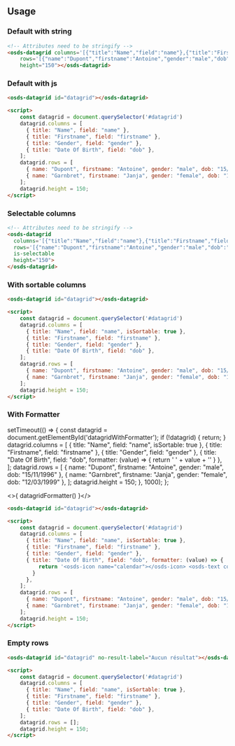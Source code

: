 <GenericStyle />

## Usage

### Default with string
<osds-datagrid columns='[{"title":"Name","field":"name"},{"title":"Firstname","field":"firstname"},{"title":"Gender","field":"gender"},{"title":"Date Of Birth","field":"dob"}]'
    rows='[{"name":"Dupont","firstname":"Antoine","gender":"male","dob":"15/11/1996"},{"name":"Garnbret","firstname":"Janja","gender":"female","dob":"12/03/1999"}]'
    height="150"></osds-datagrid>

```html
<!-- Attributes need to be stringify -->
<osds-datagrid columns='[{"title":"Name","field":"name"},{"title":"Firstname","field":"firstname"},{"title":"Gender","field":"gender"},{"title":"Date Of Birth","field":"dob"}]'
    rows='[{"name":"Dupont","firstname":"Antoine","gender":"male","dob":"15/11/1996"},{"name":"Garnbret","firstname":"Janja","gender":"female","dob":"12/03/1999"}]'
    height="150"></osds-datagrid>
```

### Default with js
<osds-datagrid columns='[{"title":"Name","field":"name"},{"title":"Firstname","field":"firstname"},{"title":"Gender","field":"gender"},{"title":"Date Of Birth","field":"dob"}]'
    rows='[{"name":"Dupont","firstname":"Antoine","gender":"male","dob":"15/11/1996"},{"name":"Garnbret","firstname":"Janja","gender":"female","dob":"12/03/1999"}]'
    height="150"></osds-datagrid>

```html
<osds-datagrid id="datagrid"></osds-datagrid>

<script>
    const datagrid = document.querySelector('#datagrid')
    datagrid.columns = [
      { title: "Name", field: "name" },
      { title: "Firstname", field: "firstname" },
      { title: "Gender", field: "gender" },
      { title: "Date Of Birth", field: "dob" },
    ];
    datagrid.rows = [
      { name: "Dupont", firstname: "Antoine", gender: "male", dob: "15/11/1996" },
      { name: "Garnbret", firstname: "Janja", gender: "female", dob: "12/03/1999" },
    ];
    datagrid.height = 150;
</script>
```

### Selectable columns
<osds-datagrid
  columns='[{"title":"Name","field":"name"},{"title":"Firstname","field":"firstname"},{"title":"Gender","field":"gender"},{"title":"Date Of Birth","field":"dob"}]'
  rows='[{"name":"Dupont","firstname":"Antoine","gender":"male","dob":"15/11/1996"},{"name":"Garnbret","firstname":"Janja","gender":"female","dob":"12/03/1999"}]'
  is-selectable
  height="150">
  </osds-datagrid>

```html
<!-- Attributes need to be stringify -->
<osds-datagrid
  columns='[{"title":"Name","field":"name"},{"title":"Firstname","field":"firstname"},{"title":"Gender","field":"gender"},{"title":"Date Of Birth","field":"dob"}]'
  rows='[{"name":"Dupont","firstname":"Antoine","gender":"male","dob":"15/11/1996"},{"name":"Garnbret","firstname":"Janja","gender":"female","dob":"12/03/1999"}]'
  is-selectable
  height="150">
</osds-datagrid>
```

### With sortable columns
<osds-datagrid
  columns='[{"title":"Name","field":"name", "isSortable": true},{"title":"Firstname","field":"firstname"},{"title":"Gender","field":"gender"},{"title":"Date Of Birth","field":"dob"}]'
  rows='[{"name":"Dupont","firstname":"Antoine","gender":"male","dob":"15/11/1996"},{"name":"Garnbret","firstname":"Janja","gender":"female","dob":"12/03/1999"}]'
  height="150">
</osds-datagrid>

```html
<osds-datagrid id="datagrid"></osds-datagrid>

<script>
    const datagrid = document.querySelector('#datagrid')
    datagrid.columns = [
      { title: "Name", field: "name", isSortable: true },
      { title: "Firstname", field: "firstname" },
      { title: "Gender", field: "gender" },
      { title: "Date Of Birth", field: "dob" },
    ];
    datagrid.rows = [
      { name: "Dupont", firstname: "Antoine", gender: "male", dob: "15/11/1996" },
      { name: "Garnbret", firstname: "Janja", gender: "female", dob: "12/03/1999" },
    ];
    datagrid.height = 150;
</script>
```

### With Formatter

  setTimeout(() => {
    const datagrid = document.getElementById('datagridWithFormatter');
    if (!datagrid) {
      return;
    }
    datagrid.columns = [
      { title: "Name", field: "name", isSortable: true },
      { title: "Firstname", field: "firstname" },
      { title: "Gender", field: "gender" },
      { title: "Date Of Birth", field: "dob", formatter: (value) => {
          return '<osds-icon name="calendar"></osds-icon> <osds-text color="text" size="400">' + value + '</osds-text>'
        }
      },
    ];
    datagrid.rows = [
      { name: "Dupont", firstname: "Antoine", gender: "male", dob: "15/11/1996" },
      { name: "Garnbret", firstname: "Janja", gender: "female", dob: "12/03/1999" },
    ];
    datagrid.height = 150;
  }, 1000);
};

<osds-datagrid id="datagridWithFormatter">
</osds-datagrid>

<>{ datagridFormatter() }</>

```html
<osds-datagrid id="datagrid"></osds-datagrid>

<script>
    const datagrid = document.querySelector('#datagrid')
    datagrid.columns = [
      { title: "Name", field: "name", isSortable: true },
      { title: "Firstname", field: "firstname" },
      { title: "Gender", field: "gender" },
      { title: "Date Of Birth", field: "dob", formatter: (value) => {
          return '<osds-icon name="calendar"></osds-icon> <osds-text color="text" size="400"> ' + value + '</osds-text>'
        }
      },
    ];
    datagrid.rows = [
      { name: "Dupont", firstname: "Antoine", gender: "male", dob: "15/11/1996" },
      { name: "Garnbret", firstname: "Janja", gender: "female", dob: "12/03/1999" },
    ];
    datagrid.height = 150;
</script>
```

### Empty rows
<osds-datagrid
  columns='[{"title":"Name","field":"name", "isSortable": true},{"title":"Firstname","field":"firstname"},{"title":"Gender","field":"gender"},{"title":"Date Of Birth","field":"dob"}]'
  rows='[]'
  no-result-label="Aucun résultat"
  height="150">
</osds-datagrid>

```html
<osds-datagrid id="datagrid" no-result-label="Aucun résultat"></osds-datagrid>

<script>
    const datagrid = document.querySelector('#datagrid')
    datagrid.columns = [
      { title: "Name", field: "name", isSortable: true },
      { title: "Firstname", field: "firstname" },
      { title: "Gender", field: "gender" },
      { title: "Date Of Birth", field: "dob" },
    ];
    datagrid.rows = [];
    datagrid.height = 150;
</script>
```